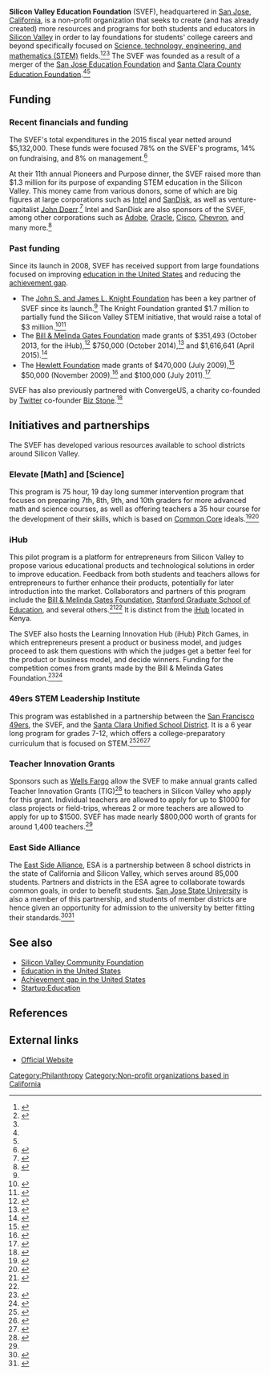 {{Infobox non-profit
| Non-profit_name  = Silicon Valley Education Foundation
| Non-profit_logo  = 
| predecessor      = [[ San Jose Education Foundation]] and [[Santa Clara County Education Foundation]] (merged in 2007, new foundation launched 2008)<ref name=history>{{cite web|url=http://www.knightfoundation.org/press-room/press-release/new-silicon-valley-education-foundation-launched/|title = New Silicon Valley Education Foundation Launched|publisher = Knight Foundation|accessdate = 2016-06-04}}</ref><ref name=history-pnd>{{cite web|url = http://pnd.foundationcenter.org/layout/set/html_min/news/silicon-valley-education-foundation-launched-receives-2.1-million-in-grants|title = Silicon Valley Education Foundation Launched, Receives $2.1 Million in Grants|date = February 10, 2008|accessdate = June 4, 2016|publisher = [[Foundation Center]]}}</ref>
| type             = [[Non-Profit Organization]]
| founded_date     = February 4, 2008<ref name=history></ref>
| founder          = 
| location_city    = [[San Jose, California|San Jose]]
| location_country = [[United States of America]]
| area_served      = [[Silicon Valley]]
| key_people       = {{unbulleted list
| Muhammed Chaudhry
| (President and CEO)
| Tim Bussey
| (Chief Operating Officer)
| Manny Barbara
| (Vice President, Advocacy and Thought Leadership)
| Veronica Gonzales 
| (Director of Fund Development)}}<ref name=leadership>{{cite web|url=http://svefoundation.org/leadership/|title = Leadership|publisher = Silicon Valley Education Foundation|accessdate = 2016-06-03}}</ref>
| num_employees    = 11-50<ref name=history1>{{cite web|url=https://www.linkedin.com/company/svef|title = Silicon Valley Education Foundation (SVEF)|publisher =LinkedIn Corporation|accessdate = 2016-06-03}}</ref>
| homepage         = {{URL|http://svefoundation.org}}
|image = }}

'''Silicon Valley Education Foundation''' (SVEF), headquartered in [[San Jose, California|San Jose]], [[California]], is a non-profit organization that seeks to create (and has already created) more resources and programs for both students and educators in [[Silicon Valley]] in order to lay foundations for students' college careers and beyond specifically focused on [[Science, technology, engineering, and mathematics|Science, technology, engineering, and mathematics (STEM)]] fields.<ref name=cn>{{cite web|url = http://www.charitynavigator.org/index.cfm?bay=search.summary&orgid=13356|title =Silicon Valley Education Foundation: To transform Silicon Valley into a model for enhancing public education.|accessdate = June 4, 2016|date = June 1, 2016|publisher = [[Charity Navigator]]}}</ref><ref name=about>{{cite web|url=http://svefoundation.org/pages/about-us/|title = About Us|publisher = Silicon Valley Education Foundation|accessdate = 2016-06-03}}</ref><ref name=ihub2></ref> The SVEF was founded as a result of a merger of the [[San Jose Education Foundation]] and [[Santa Clara County Education Foundation]].<ref name=history/><ref name=history-pnd/>

==Funding==

=== Recent financials and funding ===

The SVEF's total expenditures in the 2015 fiscal year netted around $5,132,000. These funds were focused 78% on the SVEF's programs, 14% on fundraising, and 8% on management.<ref name=financials>{{cite web|url=http://svefoundation.org/financials/|title = Financials|publisher = Silicon Valley Education Foundation|accessdate = 2016-06-03}}</ref>

At their 11th annual Pioneers and Purpose dinner, the SVEF raised more than $1.3 million for its purpose of expanding STEM education in the Silicon Valley. This money came from various donors, some of which are big figures at large corporations such as [[Intel]] and [[SanDisk]], as well as venture-capitalist [[John Doerr]].<ref name=sponsors>{{cite web|url=http://www.mercurynews.com/sal-pizarro/ci_29083655/pizarro-silicon-valley-education-foundation-honors-venture-capitalist|title = Silicon Valley Education Foundation honors venture capitalist John Doerr|publisher = ''[[San Jose Mercury News]]''|accessdate = 2016-06-04}}</ref> Intel and SanDisk are also sponsors of the SVEF, among other corporations such as [[Adobe]], [[Oracle]], [[Cisco]], [[Chevron]], and many more.<ref name=sponsors1>{{cite web|url=http://svefoundation.org/investors-and-partners/|title = Investors and Partners|publisher = Silicon Valley Education Foundation|accessdate = 2016-06-04}}</ref>

=== Past funding ===

Since its launch in 2008, SVEF has received support from large foundations focused on improving [[education in the United States]] and reducing the [[achievement gap in the United States|achievement gap]].

* The [[John S. and James L. Knight Foundation]] has been a key partner of SVEF since its launch.<ref name=history/> The Knight Foundation granted $1.7 million to partially fund the Silicon Valley STEM initiative, that would raise a total of $3 million.<ref>{{cite web|url = http://pnd.foundationcenter.org/news/silicon-valley-education-foundation-launches-3-million-stem-initiative|title = Silicon Valley Education Foundation Launches $3 Million STEM Initiative|date = August 22, 2008|accessdate = June 4, 2016|publisher = [[Foundation Center]]}}</ref><ref>{{cite web|url = http://www.knightfoundation.org/press-room/press-release/silicon-valley-education-foundation-launches-3/|title = Silicon Valley Education Foundation Launches $3 Million Initiative to Boost Student Achievement in Science, Technology, Engineering and Mathematics. Summer Algebra Program a Success|date = August 19, 2008|accessdate = June 4, 2016|publisher = [[John S. and James L. Knight Foundation]]}}</ref>
* The [[Bill & Melinda Gates Foundation]] made grants of $351,493 (October 2013, for the iHub),<ref name=gates-2013>{{cite web|url = http://www.gatesfoundation.org/How-We-Work/Quick-Links/Grants-Database/Grants/2013/10/OPP1101683|title = Silicon Valley Education Foundation: to support the Learning Innovation Hub that will bring together entrepreneurs, educators, researchers and investors to pilot innovative products that enhance STEM (Science, Technology, Engineering and Math) education|publisher = [[Bill & Melinda Gates Foundation]]|date = October 1, 2013|accessdate = June 4, 2016}}</ref> $750,000 (October 2014),<ref name=gates-2014>{{cite web|url = http://www.gatesfoundation.org/How-We-Work/Quick-Links/Grants-Database/Grants/2014/10/OPP1117104|title = Silicon Valley Education Foundation: to support Common Core State Standards implementation|date = October 1, 2014|accessdate = June 4, 2016|publisher = [[Bill & Melinda Gates Foundation]]}}</ref> and $1,616,641 (April 2015).<ref>{{cite web|url = http://www.gatesfoundation.org/How-We-Work/Quick-Links/Grants-Database/Grants/2015/04/OPP1128103|title = Silicon Valley Education Foundation: to help facilitate digital courseware product efficacy|date = April 1, 2015|accessdate = June 4, 2016|publisher = [[Bill & Melinda Gates Foundation]]}}</ref>
* The [[Hewlett Foundation]] made grants of $470,000 (July 2009),<ref>{{cite web|url = http://www.hewlett.org/grants/17414/silicon-valley-education-foundation|title = Silicon Valley Education Foundation: For a blog and community forums on education reform|date = July 20, 2009|accessdate = June 4, 2016|publisher = [[Hewlett Foundation]]}}</ref> $50,000 (November 2009),<ref>{{cite web|url = http://www.hewlett.org/grants/17213/silicon-valley-education-foundation|title = Silicon Valley Education Foundation: for an education project|date = November 16, 2009|accessdate = June 4, 2016|publisher = [[Hewlett Foundation]]}}</ref> and $100,000 (July 2011).<ref>{{cite web|url = http://www.hewlett.org/grants/16341/silicon-valley-education-foundation|title = Silicon Valley Education Foundation: For extending the use and impact of Open Educational Resources in community colleges|publisher = [[Hewlett Foundation]]|date = July 18, 2011|accessdate = June 4, 2016}}</ref>

SVEF has also previously partnered with ConvergeUS, a charity co-founded by [[Twitter]] co-founder [[Biz Stone]].<ref>{{cite web|url = https://philanthropy.com/article/Twitter-Co-Founder-Pushes-New/226977|title = Twitter Co-Founder Pushes New Effort to Use Technology for Social Good|last = Switzer|first = Cody|publisher = ''[[Chronicle of Philanthropy]]''|date = February 23, 2011|accessdate = June 4, 2016}}</ref>

==Initiatives and partnerships==
The SVEF has developed various resources available to school districts around Silicon Valley.

===Elevate [Math] and [Science] ===
This program is 75 hour, 19 day long summer intervention program that focuses on preparing 7th, 8th, 9th, and 10th graders for more advanced math and science courses, as well as offering teachers a 35 hour course for the development of their skills, which is based on [[Common Core]] ideals.<ref name=elevatedmath>{{cite web|url=http://svefoundation.org/programs/elevate/|title = Elevate [Math]|publisher = Silicon Valley Education Foundation|accessdate = 2016-06-03}}</ref><ref name=elevatedmath1>{{cite web|url=http://www.knightfoundation.org/press-room/press-mention/silicon-valley-education-foundation-arms-middle-sc/|title =Silicon Valley Education Foundation arms middle-schoolers for college track classes|publisher = Knight Foundation|accessdate = 2016-06-04}}</ref>

===iHub===
This pilot program is a platform for entrepreneurs from Silicon Valley to propose various educational products and technological solutions in order to improve education. Feedback from both students and teachers allows for entrepreneurs to further enhance their products, potentially for later introduction into the market. Collaborators and partners of this program include the [[Bill & Melinda Gates Foundation]], [[Stanford Graduate School of Education]], and several others.<ref name=ihub>{{cite web|url=http://svefoundation.org/ihub/|title = iHub|publisher = Silicon Valley Education Foundation|accessdate = 2016-06-04}}</ref><ref name=gates-2013/> It is distinct from the [[iHub]] located in Kenya.

The SVEF also hosts the Learning Innovation Hub (iHub) Pitch Games, in which entrepreneurs present a product or business model, and judges proceed to ask them questions with which the judges get a better feel for the product or business model, and decide winners. Funding for the competition comes from grants made by the Bill & Melinda Gates Foundation.<ref name=ihub1>{{cite web|url=http://www.bizjournals.com/sanjose/news/2015/10/08/six-edtech-startups-named-winners-at-the-third.html|title =Six EdTech startups named winners at the third 'Learning Innovation Hub (iHub) Pitch Games'|publisher = ''[[Silicon Valley Business Journal]]''|accessdate = 2016-06-04}}</ref><ref name=ihub2>{{cite web|url=http://www.mercurynews.com/business/ci_27335833/q-muhammed-chaudhry-ceo-silicon-valley-education-foundation|title =Q&A: Muhammed Chaudhry, CEO of Silicon Valley Education Foundation|publisher = ''[[San Jose Mercury News]]''|accessdate = 2016-06-04}}</ref>
===49ers STEM Leadership Institute===
This program was established in a partnership between the [[San Francisco 49ers]], the SVEF, and the [[Santa Clara Unified School District]]. It is a 6 year long program for grades 7-12, which offers a college-preparatory curriculum that is focused on STEM.<ref name=sli>{{cite web|url=http://svefoundation.org/sli/|title = 49ers STEM Leadership Institute|publisher = Silicon Valley Education Foundation|accessdate = 2016-06-03}}</ref><ref name=sli1>{{cite web|url=https://cabrillo-scusd-ca.schoolloop.com/49ersSTEM|title = 49ers STEM Leadership Institute|publisher = Cabrillo Middle School|accessdate = 2016-06-04}}</ref><ref>{{Cite web|url = http://www.levisstadium.com/2014/07/49ers-foundation-launch-stem-leadership-institute/|title = 49ers Foundation to Launch STEM Leadership Institute|publisher = Levi's Stadium|date = July 14, 2014|accessdate = June 4, 2016}}</ref>

===Teacher Innovation Grants===
Sponsors such as [[Wells Fargo]] allow the SVEF to make annual grants called Teacher Innovation Grants (TIG)<ref name=grants>{{cite web|url=http://svefoundation.org/programs/teacher-innovation-grants/|title = Wells Fargo Teacher Innovation Grants|publisher = Silicon Valley Education Foundation|accessdate = 2016-06-03}}</ref> to teachers in Silicon Valley who apply for this grant. Individual teachers are allowed to apply for up to $1000 for class projects or field-trips, whereas 2 or more teachers are allowed to apply for up to $1500. SVEF has made nearly $800,000 worth of grants for around 1,400 teachers.<ref name=grants></ref>
===East Side Alliance===
The [[East Side Alliance]], ESA is a partnership between 8 school districts in the state of California and Silicon Valley, which serves around 85,000 students. Partners and districts in the ESA agree to collaborate towards common goals, in order to benefit students. [[San Jose State University]] is also a member of this partnership, and students of member districts are hence given an opportunity for admission to the university by better fitting their standards.<ref name=esa>{{cite web|url=http://svefoundation.org/esa/|title = East Side Alliance|publisher = Silicon Valley Education Foundation|accessdate = 2016-06-04}}</ref><ref name=esa1>{{cite web|url=https://blogs.sjsu.edu/wsq/2015/12/01/innovating-silicon-valley-classrooms/|title = Innovating Silicon Valley Classrooms|publisher = Washington Square: The Stories of San Jose State University|accessdate = 2016-06-04}}</ref>

== See also ==

* [[Silicon Valley Community Foundation]]
* [[Education in the United States]]
* [[Achievement gap in the United States]]
* [[Startup:Education]]

== References ==
{{Reflist}}

== External links ==
* [http://svefoundation.org/ Official Website]

<!--- Categories --->

[[Category:Philanthropy]]
[[Category:Non-profit organizations based in California]]
